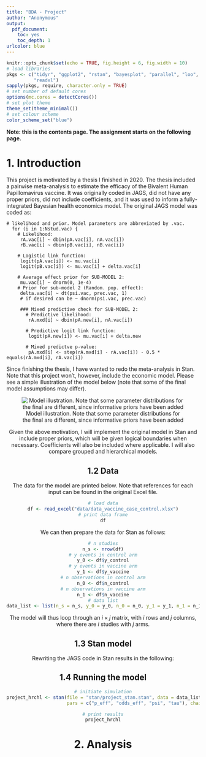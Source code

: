 ```yaml
---
title: "BDA - Project"
author: "Anonymous"
output: 
  pdf_document: 
    toc: yes
    toc_depth: 1
urlcolor: blue
---
```

```r
knitr::opts_chunk$set(echo = TRUE, fig.height = 6, fig.width = 10)
# load libraries
pkgs <- c("tidyr", "ggplot2", "rstan", "bayesplot", "parallel", "loo", 
          "readxl")
sapply(pkgs, require, character.only = TRUE)
# set number of default cores
options(mc.cores = detectCores())
# set plot theme
theme_set(theme_minimal()) 
# set colour scheme
color_scheme_set("blue")
```

**Note: this is the contents page. The assignment starts on the following page.**\
\newpage  

#  1. Introduction
This project is motivated by a thesis I finished in 2020. The thesis included a pairwise meta-analysis to estimate the efficacy of the Bivalent Human Papillomavirus vaccine. It was originally coded in JAGS, did not have any proper priors, did not include coefficients, and it was used to inform a fully-integrated Bayesian health economics model. The original JAGS model was coded as:


```
# likelihood and prior. Model parameters are abbreviated by .vac.
  for (i in 1:Nstud.vac) {
    # Likelihood:
     rA.vac[i] ~ dbin(pA.vac[i], nA.vac[i])
     rB.vac[i] ~ dbin(pB.vac[i], nB.vac[i])

    # Logistic link function:
     logit(pA.vac[i]) <- mu.vac[i]
     logit(pB.vac[i]) <- mu.vac[i] + delta.vac[i]
    
    # Average effect prior for SUB-MODEL 2:
     mu.vac[i] ~ dnorm(0, 1e-4)
    # Prior for sub-model 2 (Random. pop. effect):
     delta.vac[i] ~ dt(psi.vac, prec.vac, 1) 
     # if desired can be ~ dnorm(psi.vac, prec.vac)
    
     ### Mixed predictive check for SUB-MODEL 2:
       # Predictive likelihood:
        rA.mxd[i] ~ dbin(pA.new[i], nA.vac[i])
        
       # Predictive logit link function:
        logit(pA.new[i]) <- mu.vac[i] + delta.new
               
       # Mixed predictve p-value:
        pA.mxd[i] <- step(rA.mxd[i] - rA.vac[i]) - 0.5 * equals(rA.mxd[i], rA.vac[i])
```

Since finishing the thesis, I have wanted to redo the meta-analysis in Stan. Note that this project won't, however, include the economic model. Please see a simple illustration of the model below (note that some of the final model assumptions may differ).

<center>
![Model illustration. Note that some parameter distributions for the final are different, since informative priors have been added](misc/model_illustration.png)
<center>

Given the above motivation, I will implement the original model in Stan and include proper priors, which will be given logical boundaries when necessary. Coefficients will also be included where applicable. I will also compare grouped and hierarchical models.

\newpage  
##  1.2 Data
The data for the model are printed below. Note that references for each input can be found in the original Excel file.
```r
# load data
df <- read_excel("data/data_vaccine_case_control.xlsx")
# print data frame
df
```

We can then prepare the data for Stan as follows:
```r
# n studies
n_s <- nrow(df)
# y events in control arm
y_0 <- df$y_control
# y events in vaccine arm
y_1 <- df$y_vaccine
# n observations in control arm
n_0 <- df$n_control
# n observations in vaccine arm
n_1 <- df$n_vaccine
# data list
data_list <- list(n_s = n_s, y_0 = y_0, n_0 = n_0, y_1 = y_1, n_1 = n_1)
```
The model will thus loop through an $i \times j$ matrix, with $i$ rows and $j$ columns, where there are $i$ studies with $j$ arms.

## 1.3 Stan model
Rewriting the JAGS code in Stan results in the following:

## 1.4 Running the model
```r
# initiate simulation
project_hrchl <- stan(file = "stan/project_stan.stan", data = data_list,
                      pars = c("p_eff", "odds_eff", "psi", "tau"), chains = 1)
```
```r
# print results
project_hrchl
```

# 2. Analysis


